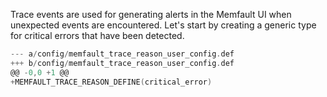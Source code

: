 Trace events are used for generating alerts in the Memfault UI when unexpected
events are encountered. Let's start by creating a generic type for critical
errors that have been detected.

```c
--- a/config/memfault_trace_reason_user_config.def
+++ b/config/memfault_trace_reason_user_config.def
@@ -0,0 +1 @@
+MEMFAULT_TRACE_REASON_DEFINE(critical_error)
```
